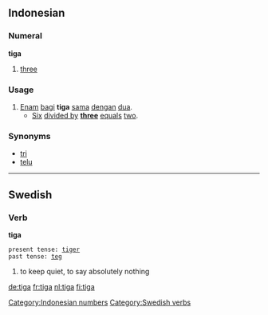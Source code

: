 ==Indonesian==
===Numeral===
'''tiga'''

# [[three]]

===Usage===
# [[enam|Enam]] [[bagi]] '''tiga''' [[sama]] [[dengan]] [[dua]].
#* [[six|Six]] [[divided by]] '''[[three]]''' [[equal]]s [[two]].

===Synonyms===
* [[tri]]
* [[telu]]

[[Category:Indonesian numbers]]

----

==Swedish==
===Verb===
'''tiga''' 

 present tense: [[tiger#Swedish|tiger]]
 past tense: [[teg#Swedish|teg]]

#to keep quiet, to say absolutely nothing

[[Category:Swedish verbs]]

[[de:tiga]]
[[fr:tiga]]
[[nl:tiga]]
[[fi:tiga]]